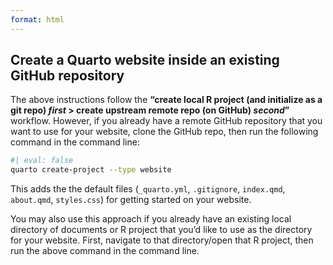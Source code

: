 ```yaml
---
format: html
---
```


::: {.callout-note}
## Create a Quarto website inside an existing GitHub repository

The above instructions follow the **"create local R project (and initialize as a git repo) *first* > create upstream remote repo (on GitHub) *second*"** workflow. However, if you already have a remote GitHub repository that you want to use for your website, clone the GitHub repo, then run the following command in the command line:

```bash
#| eval: false
quarto create-project --type website
```

This adds the the default files (`_quarto.yml`, `.gitignore`, `index.qmd`, `about.qmd`, `styles.css`) for getting started on your website.

You may also use this approach if you already have an existing local directory of documents or R project that you'd like to use as the directory for your website. First, navigate to that directory/open that R project, then run the above command in the command line. 
:::

